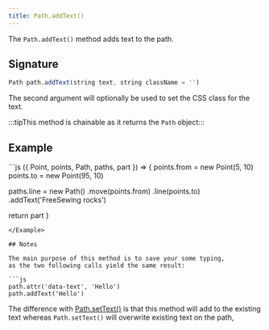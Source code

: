 ```yaml
---
title: Path.addText()
---
```


The `Path.addText()` method adds text to the path.

## Signature

```js
Path path.addText(string text, string className = '')
```

The second argument will optionally be used to set the CSS class for the text.

:::tipThis method is chainable as it returns the `Path` object:::

## Example

<Example caption="Example of the Path.addText() method">
```js
({ Point, points, Path, paths, part }) => {
  points.from = new Point(5, 10)
  points.to = new Point(95, 10)

  paths.line = new Path()
    .move(points.from)
    .line(points.to)
    .addText('FreeSewing rocks')

  return part
}
```
</Example>

## Notes

The main purpose of this method is to save your some typing,
as the two following calls yield the same result:

```js
path.attr('data-text', 'Hello')
path.addText('Hello')
```

The difference with [Path.setText()](/reference/api/path/addtext) is that this
method will add to the existing text whereas `Path.setText()` will overwrite
existing text on the path,
